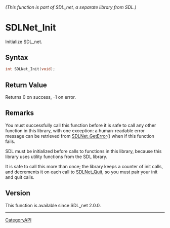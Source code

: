 ====== (This function is part of SDL_net, a separate library from SDL.) ======
= SDLNet_Init =

Initialize SDL_net.

== Syntax ==

<syntaxhighlight lang='c'>
int SDLNet_Init(void);
</syntaxhighlight>

== Return Value ==

Returns 0 on success, -1 on error.

== Remarks ==

You must successfully call this function before it is safe to call any
other function in this library, with one exception: a human-readable error
message can be retrieved from [[SDLNet_GetError]]() when if this function
fails.

SDL must be initialized before calls to functions in this library, because
this library uses utility functions from the SDL library.

It is safe to call this more than once; the library keeps a counter of init
calls, and decrements it on each call to [[SDLNet_Quit]], so you must pair
your init and quit calls.

== Version ==

This function is available since SDL_net 2.0.0.

----
[[CategoryAPI]]


